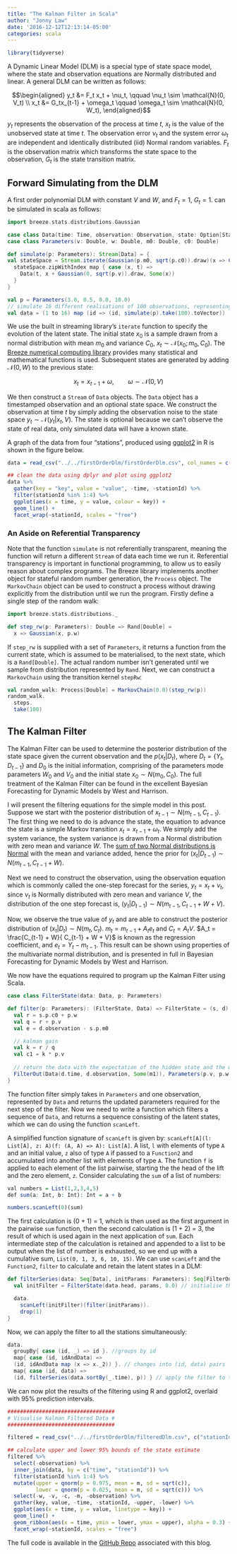 ```yaml
---
title: "The Kalman Filter in Scala"
author: "Jonny Law"
date: '2016-12-12T12:13:14-05:00'
categories: scala
---
```


```r
library(tidyverse)
```

A Dynamic Linear Model (DLM) is a special type of state space model, where the state and observation equations are Normally distributed and linear. A general DLM can be written as follows:

$$\begin{aligned} y_t &= F_t x_t + \nu_t, \qquad \nu_t \sim \mathcal{N}(0, V_t) \\
x_t &= G_tx_{t-1} + \omega_t \qquad \omega_t \sim \mathcal{N}(0, W_t), \end{aligned}$$

$y_t$ represents the observation of the process at time $t$, $x_t$ is the value of the unobserved state at time $t$. The observation error $\nu_t$ and the system error $\omega_t$ are independent and identically distributed (iid) Normal random variables. $F_t$ is the observation matrix which transforms the state space to the observation, $G_t$ is the state transition matrix.

## Forward Simulating from the DLM

A first order polynomial DLM with constant $V$ and $W$, and $F_t = 1$, $G_t = 1$. can be simulated in scala as follows:

```scala
import breeze.stats.distributions.Gaussian

case class Data(time: Time, observation: Observation, state: Option[State])
case class Parameters(v: Double, w: Double, m0: Double, c0: Double)

def simulate(p: Parameters): Stream[Data] = {
val stateSpace = Stream.iterate(Gaussian(p.m0, sqrt(p.c0)).draw)(x => Gaussian(x, sqrt(p.w)).draw)
  stateSpace.zipWithIndex map { case (x, t) =>
    Data(t, x + Gaussian(0, sqrt(p.v)).draw, Some(x)) 
  }
}

val p = Parameters(3.0, 0.5, 0.0, 10.0)
// simulate 16 different realisations of 100 observations, representing 16 stations
val data = (1 to 16) map (id => (id, simulate(p).take(100).toVector))
```

We use the built in streaming library's `iterate` function to specify the evolution of the latent state. The initial state $x_0$ is a sample drawn from a normal distribution with mean $m_0$ and variance $C_0$, $x_t \sim \mathcal{N}(x_0 ; m_0, C_0)$. The [Breeze numerical computing library](https://github.com/scalanlp/breeze/) provides many statistical and mathematical functions  is used. Subsequent states are generated by adding $\mathcal{N}(0, W)$ to the previous state:

$$x_t = x_{t-1} + \omega, \qquad \omega \sim \mathcal{N}(0, V)$$

We then construct a `Stream` of `Data` objects. The `Data` object has a timestamped observation and an optional state space. We construct the observation at time $t$ by simply adding the observation noise to the state space $y_t \sim \mathcal{N}(y_t | x_t, V)$. The state is optional because we can't observe the state of real data, only simulated data will have a known state.

A graph of the data from four "stations", produced using [ggplot2](http://ggplot2.org) in R is shown in the figure below.

```r
data = read_csv("../../firstOrderDlm/firstOrderDlm.csv", col_names = c("stationId", "time", "observation", "state"))

## clean the data using dplyr and plot using ggplot2
data %>%
  gather(key = "key", value = "value", -time, -stationId) %>%
  filter(stationId %in% 1:4) %>%
  ggplot(aes(x = time, y = value, colour = key)) + 
  geom_line() +
  facet_wrap(~stationId, scales = "free")
```

### An Aside on Referential Transparency

Note that the function `simulate` is not referentially transparent, meaning the function will return a different `Stream` of data each time we run it. Referential transparency is important in functional programming, to allow us to easily reason about complex programs. The Breeze library implements another object for stateful random number generation, the `Process` object. The `MarkovChain` object can be used to construct a process without drawing explicitly from the distribution until we run the program. Firstly define a single step of the random walk:

```scala
import breeze.stats.distributions._

def step_rw(p: Parameters): Double => Rand[Double] = 
  x => Gaussian(x, p.w)
```

If `step_rw` is supplied with a set of `Parameters`, it returns a function from the current state, which is assumed to be materialised, to the next state, which is a `Rand[Double]`. The actual random number isn't generated until we sample from distribution represented by `Rand`. Next, we can construct a `MarkovChain` using the transition kernel `stepRw`:

```scala
val random_walk: Process[Double] = MarkovChain(0.0)(step_rw(p))
random_walk.
  steps.
  take(100)
```

## The Kalman Filter

The Kalman Filter can be used to determine the posterior distribution of the state space given the current observation and the $p(x_t|D_{t})$, where $D_t = \{Y_t, D_{t-1}\}$ and $D_0$ is the initial information, comprising of the parameters mode parameters $W_0$ and $V_0$ and the initial state $x_0 \sim N(m_0, C_0)$. The full treatment of the Kalman Filter can be found in the excellent Bayesian Forecasting for Dynamic Models by West and Harrison.

I will present the filtering equations for the simple model in this post. Suppose we start with the posterior distribution of $x_{t-1} \sim N(m_{t-1}, C_{t-1})$. The first thing we need to do is advance the state, the equation to advance the state is a simple Markov transition $x_t = x_{t-1} + \omega_t$. We simply add the system variance, the system variance is drawn from a Normal distribution with zero mean and variance $W$. The [sum of two Normal distributions is Normal](https://en.wikipedia.org/wiki/Sum_of_normally_distributed_random_variables) with the mean and variance added, hence the prior for $(x_t | D_{t-1}) \sim N(m_{t-1}, C_{t-1} + W)$.

Next we need to construct the observation, using the observation equation which is commonly called the one-step forecast for the series, $y_t = x_t + \nu_t$, since $\nu_t$ is Normally distributed with zero mean and variance $V$, the distribution of the one step forecast is, $(y_t|D_{t-1}) \sim N(m_{t-1}, C_{t-1} + W + V)$.

Now, we observe the true value of $y_t$ and are able to construct the posterior distribution of $(x_t | D_t) \sim N(m_t, C_t)$. $m_t = m_{t-1} + A_t e_t$ and $C_t = A_tV$. $A_t = \frac{C_{t-1} + W}{ C_{t-1} + W + V}$ is known as the regression coefficient, and $e_t = Y_t - m_{t-1}$. This result can be shown using properties of the multivariate normal distribution, and is presented in full in Bayesian Forecasting for Dynamic Models by West and Harrison.

We now have the equations required to program up the Kalman Filter using Scala.

```scala
case class FilterState(data: Data, p: Parameters)

def filter(p: Parameters): (FilterState, Data) => FilterState = (s, d) => {
  val r = s.p.c0 + p.w
  val q = r + p.v
  val e = d.observation - s.p.m0

  // kalman gain
  val k = r / q
  val c1 = k * p.v
  
  // return the data with the expectation of the hidden state and the updated Parameters
  FilterOut(Data(d.time, d.observation, Some(m1)), Parameters(p.v, p.w, m1, c1))
} 
```

The function filter simply takes in `Parameters` and one observation, represented by `Data` and returns the updated parameters required for the next step of the filter. Now we need to write a function which filters a sequence of `Data`, and returns a sequence consisting of the latent states, which we can do using the function `scanLeft`.

A simplified function signature of `scanLeft` is given by: `scanLeft[A](l: List[A], z: A)(f: (A, A) => A): List[A]`. A list, `l` with elements of type `A` and an initial value, `z` also of type `A` if passed to a `Function2` and accumulated into another list with elements of type `A`. The function `f` is applied to each element of the list pairwise, starting the the head of the lift and the zero element, `z`. Consider calculating the `sum` of a list of numbers:

```r
val numbers = List(1,2,3,4,5)
def sum(a: Int, b: Int): Int = a + b

numbers.scanLeft(0)(sum)
```

The first calculation is (0 + 1) = 1, which is then used as the first argument in the pairwise `sum` function, then the second calculation is (1 + 2) = 3, the result of which is used again in the next application of `sum`. Each intermediate step of the calculation is retained and appended to a list to be output when the list of number is exhausted, so we end up with a cumulative sum, `List(0, 1, 3, 6, 10, 15)`. We can use `scanLeft` and the `Function2`, `filter` to calculate and retain the latent states in a DLM:

```scala
def filterSeries(data: Seq[Data], initParams: Parameters): Seq[FilterOut] = {
  val initFilter = FilterState(data.head, params, 0.0) // initialise the filter

  data.
    scanLeft(initFilter)(filter(initParams)).
    drop(1)
}
```

Now, we can apply the filter to all the stations simultaneously:

```scala
data.
  groupBy{ case (id, _) => id }. //groups by id
  map{ case (id, idAndData) =>
  (id, idAndData map (x => x._2)) }. // changes into (id, data) pairs
  map{ case (id, data) =>
  (id, filterSeries(data.sortBy(_.time), p)) } // apply the filter to the sorted data
```

We can now plot the results of the filtering using R and ggplot2, overlaid with 95% prediction intervals.

```r
##################################
# Visualise Kalman Filtered Data #
##################################

filtered = read_csv("../../firstOrderDlm/filteredDlm.csv", c("stationId", "time", "observation", "stateEstimate", "v", "w", "m", "c"))

## calculate upper and lower 95% bounds of the state estimate
filtered %>%
  select(-observation) %>%
  inner_join(data, by = c("time", "stationId")) %>%
  filter(stationId %in% 1:4) %>%
  mutate(upper = qnorm(p = 0.975, mean = m, sd = sqrt(c)), 
         lower = qnorm(p = 0.025, mean = m, sd = sqrt(c))) %>%
  select(-w, -v, -c, -m, -observation) %>%
  gather(key, value, -time, -stationId, -upper, -lower) %>%
  ggplot(aes(x = time, y = value, linetype = key)) + 
  geom_line() +
  geom_ribbon(aes(x = time, ymin = lower, ymax = upper), alpha = 0.3) +
  facet_wrap(~stationId, scales = "free")
```

The full code is available in the [GitHub Repo](https://github.com/jonnylaw/blog/tree/master/dlm) associated with this blog.